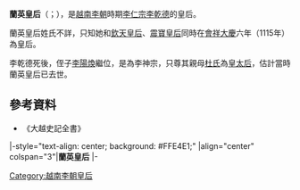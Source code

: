 '''蘭英皇后'''（{{vie|v='''Lan Anh hoàng hậu'''|hn=蘭英皇后}}；{{bd|？||？||catIdx=L李}}），是[[越南|越南]][[李朝_(越南)|李朝]]時期[[李仁宗|李仁宗]][[李乾德|李乾德]]的皇后。

蘭英皇后姓氏不詳，只知她和[[欽天皇后|欽天皇后]]、[[震寶皇后|震寶皇后]]同時在[[會祥大慶|會祥大慶]]六年（1115年）為皇后。

李乾德死後，侄子[[李陽煥|李陽煥]]繼位，是為李神宗，只尊其親母[[杜太后_(崇贤侯)|杜氏]]為[[皇太后|皇太后]]，估計當時蘭英皇后已去世。

==參考資料==
*《大越史記全書》

{{start box}}
|-style="text-align: center; background: #FFE4E1;"
|align="center" colspan="3"|'''蘭英皇后'''
|- 
{{s-before|[[上陽皇后|上陽皇后楊氏]]}} 
{{s-title|[[越南皇后及妃嬪列表|越南李朝皇后]]|1115年—1127年前<br>與[[欽天皇后|欽天皇后]]、[[震寶皇后|震寶皇后]]同時}} 
{{s-after|[[儷天皇后|儷天皇后李氏]]}}
{{end box}}

{{丁朝、前黎朝及李朝皇后}}

[[Category:越南李朝皇后|Category:越南李朝皇后]]